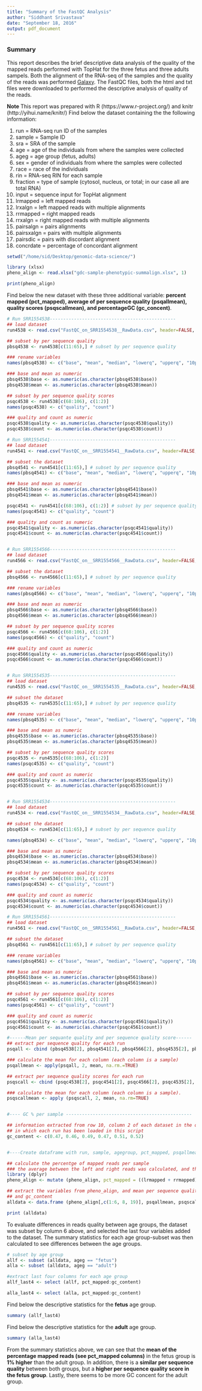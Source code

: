```yaml
---
title: "Summary of the FastQC Analysis"
author: "Siddhant Srivastava"
date: "September 18, 2016"
output: pdf_document
---
```


### Summary
This report describes the brief descriptive data analysis of the quality of the mapped reads performed with TopHat for the three fetus and three adults sampels. Both the alignment of the RNA-seq of the samples and the quality of the reads was performed [Galaxy](https://usegalaxy.org/). The FastQC files, both the html and txt files were downloaded to performed the descriptive analysis of quality of the reads. 

**Note** This report was prepared with R (https://www.r-project.org/) and knitr (http://yihui.name/knitr/)
Find below the dataset containing the the following information:

1. run = RNA-seq run ID of the samples
2. sample = Sample ID
3. sra = SRA of the sample
4. age = age of the individuals from where the samples were collected
5. ageg = age group (fetus, adults)
6. sex = gender of individuals from where the samples were collected
7. race = race of the individuals
8. rin = RNA-seq RIN for each sample
9. fraction = type of sample (cytosol, nucleus, or total; in our case all are total RNA)
10. input = sequence input for TopHat alignment
11. lrmapped = left mapped reads
12. lrxalgn = left mapped reads with multiple alignments
13. rrmapped = right mapped reads
14. rrxalgn = right mapped reads with multiple alignments
15. pairsalgn = pairs alignments
16. pairsxalgn = pairs with multiple alignments
17. pairsdic = pairs with discordant alignment
18. concrdate = percentage of concordant alignment


```r
setwd("/home/sid/Desktop/genomic-data-science/")

library (xlsx)
pheno_align <- read.xlsx("gdc-sample-phenotypic-summalign.xlsx", 1)

print(pheno_align)
```



Find below the new dataset with these three additional variable: **percent mapped (pct_mapped), average of per sequence quality (psqallmean), quality scores (psqscallmean), and percentageGC (gc_concent)**.

```r
# Run SRR1554538-----------------------------------------------
## load dataset
run4538 <- read.csv("FastQC_on_SRR1554538__RawData.csv", header=FALSE, comment.char="#")

## subset by per sequence quality
pbsq4538 <- run4538[c(11:65),] # subset by per sequence quality

### rename variables
names(pbsq4538) <- c("base", "mean", "median", "lowerq", "upperq", "10pctl", "90pctl")

### base and mean as numeric 
pbsq4538$base <- as.numeric(as.character(pbsq4538$base))
pbsq4538$mean <- as.numeric(as.character(pbsq4538$mean))

## subset by per sequence quality scores
psqc4538 <- run4538[c(68:106), c(1:2)] 
names(psqc4538) <- c("quality", "count")

### quality and count as numeric 
psqc4538$quality <- as.numeric(as.character(psqc4538$quality))
psqc4538$count <- as.numeric(as.character(psqc4538$count))

# Run SRR1554541-----------------------------------------------
## load dataset
run4541 <- read.csv("FastQC_on__SRR1554541__RawData.csv", header=FALSE, comment.char="#")

## subset the dataset
pbsq4541 <- run4541[c(11:65),] # subset by per sequence quality
names(pbsq4541) <- c("base", "mean", "median", "lowerq", "upperq", "10pctl", "90pctl")

### base and mean as numeric 
pbsq4541$base <- as.numeric(as.character(pbsq4541$base))
pbsq4541$mean <- as.numeric(as.character(pbsq4541$mean))

psqc4541 <- run4541[c(68:106), c(1:2)] # subset by per sequence quality scores
names(psqc4541) <- c("quality", "count")

### quality and count as numeric 
psqc4541$quality <- as.numeric(as.character(psqc4541$quality))
psqc4541$count <- as.numeric(as.character(psqc4541$count))


# Run SRR1554566-----------------------------------------------
## load dataset
run4566 <- read.csv("FastQC_on__SRR1554566__RawData.csv", header=FALSE, comment.char="#")

## subset the dataset
pbsq4566 <- run4566[c(11:65),] # subset by per sequence quality

### rename variables
names(pbsq4566) <- c("base", "mean", "median", "lowerq", "upperq", "10pctl", "90pctl")

### base and mean as numeric 
pbsq4566$base <- as.numeric(as.character(pbsq4566$base))
pbsq4566$mean <- as.numeric(as.character(pbsq4566$mean))

## subset by per sequence quality scores
psqc4566 <- run4566[c(68:106), c(1:2)] 
names(psqc4566) <- c("quality", "count")

### quality and count as numeric 
psqc4566$quality <- as.numeric(as.character(psqc4566$quality))
psqc4566$count <- as.numeric(as.character(psqc4566$count))


# Run SRR1554535-----------------------------------------------
## load dataset
run4535 <- read.csv("FastQC_on__SRR1554535__RawData.csv", header=FALSE, comment.char="#")

## subset the dataset
pbsq4535 <- run4535[c(11:65),] # subset by per sequence quality

### rename variables
names(pbsq4535) <- c("base", "mean", "median", "lowerq", "upperq", "10pctl", "90pctl")

### base and mean as numeric 
pbsq4535$base <- as.numeric(as.character(pbsq4535$base))
pbsq4535$mean <- as.numeric(as.character(pbsq4535$mean))

## subset by per sequence quality scores
psqc4535 <- run4535[c(68:106), c(1:2)] 
names(psqc4535) <- c("quality", "count")

### quality and count as numeric 
psqc4535$quality <- as.numeric(as.character(psqc4535$quality))
psqc4535$count <- as.numeric(as.character(psqc4535$count))


# Run SRR1554534-----------------------------------------------
## load dataset
run4534 <- read.csv("FastQC_on__SRR1554534__RawData.csv", header=FALSE, comment.char="#")

## subset the dataset
pbsq4534 <- run4534[c(11:65),] # subset by per sequence quality

names(pbsq4534) <- c("base", "mean", "median", "lowerq", "upperq", "10pctl", "90pctl")

### base and mean as numeric 
pbsq4534$base <- as.numeric(as.character(pbsq4534$base))
pbsq4534$mean <- as.numeric(as.character(pbsq4534$mean))

## subset by per sequence quality scores
psqc4534 <- run4534[c(68:106), c(1:2)] 
names(psqc4534) <- c("quality", "count")

### quality and count as numeric 
psqc4534$quality <- as.numeric(as.character(psqc4534$quality))
psqc4534$count <- as.numeric(as.character(psqc4534$count))

# Run SRR1554561-----------------------------------------------
## load dataset
run4561 <- read.csv("FastQC_on__SRR1554561__RawData.csv", header=FALSE, comment.char="#")

## subset the dataset
pbsq4561 <- run4561[c(11:65),] # subset by per sequence quality

### rename variables
names(pbsq4561) <- c("base", "mean", "median", "lowerq", "upperq", "10pctl", "90pctl")

### base and mean as numeric 
pbsq4561$base <- as.numeric(as.character(pbsq4561$base))
pbsq4561$mean <- as.numeric(as.character(pbsq4561$mean))

## subset by per sequence quality scores
psqc4561 <- run4561[c(68:106), c(1:2)] 
names(psqc4561) <- c("quality", "count")

### quality and count as numeric 
psqc4561$quality <- as.numeric(as.character(psqc4561$quality))
psqc4561$count <- as.numeric(as.character(psqc4561$count))
```

```r

#------Mean per sequante quality and per sequence quality score------
## extract per sequence quality for each run
psqall <- cbind (pbsq4538[2], pbsq4541[2], pbsq4566[2], pbsq4535[2], pbsq4534[2], pbsq4561[2])

### calculate the mean for each column (each column is a sample)
psqallmean <- apply(psqall, 2, mean, na.rm.=TRUE)

## extract per sequence quality scores for each run
psqscall <- cbind (psqc4538[2], psqc4541[2], psqc4566[2], psqc4535[2], psqc4534[2], psqc4561[2])

### calculate the mean for each column (each column is a sample).
psqscallmean <- apply (psqscall, 2, mean, na.rm=TRUE)


#---- GC % per sample -----------------------------------------------

## information extracted from row 10, column 2 of each dataset in the order
## in which each run has been loaded in this script 
gc_content <- c(0.47, 0.46, 0.49, 0.47, 0.51, 0.52)


#----Create dataframe with run, sample, agegroup, pct_mapped, psqallmean, psqscallmean, gc_content

## calculate the percentge of mapped reads per sample
### the average between the left and right reads was calculated, and this average divied by the input
library (dplyr)
pheno_align <- mutate (pheno_align, pct_mapped = ((lrmapped + rrmapped)/2) / input)

## extract the variables from pheno_align, and mean per sequence quality, mean quality scores
## and gc_content
alldata <- data.frame (pheno_align[,c(1:6, 8, 19)], psqallmean, psqscallmean, gc_content)
```

```r

print (alldata)
```

To evaluate differences in reads quality between age groups, the dataset was subset by column 6 above, and selected the last four variables added to the dataset. The summary statistics for each age group-subset was then calculated to see differences between the age groups. 

```r
# subset by age group
allf <- subset (alldata, ageg == "fetus")
alla <- subset (alldata, ageg == "adult")

#extract last four columns for each age group
allf_last4 <- select (allf, pct_mapped:gc_content)

alla_last4 <- select (alla, pct_mapped:gc_content)
```

Find below the descriptive statistics for the **fetus** age group.
```r
summary (allf_last4)
```

Find below the descriptive statistics for the **adult** age group.
```r
summary (alla_last4)
```

From the summary statistics above, we can see that the **mean of the percentage mapped reads (see pct_mapped columns)** in the fetus group is **1% higher** than the adult group. In addition, there is a **similar per sequence quality** between  both groups, but a **higher per sequence quality score in the fetus group**. Lastly, there seems to be more GC concent for the adult group.